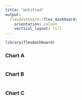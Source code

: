 ```yaml
---
title: "Untitled"
output: 
  flexdashboard::flex_dashboard:
    orientation: column
    vertical_layout: fill
---
```


```r
library(flexdashboard)
```


### Chart A

```r

```

### Chart B

```r

```

### Chart C

```r

```

